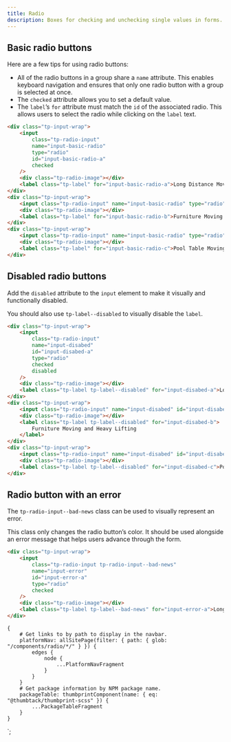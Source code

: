 ```yaml
---
title: Radio
description: Boxes for checking and unchecking single values in forms.
---
```



<ComponentHeader data={props.data} />

## Basic radio buttons

Here are a few tips for using radio buttons:

-   All of the radio buttons in a group share a `name` attribute. This enables keyboard navigation and ensures that only one radio button with a group is selected at once.
-   The `checked` attribute allows you to set a default value.
-   The `label`’s `for` attribute must match the `id` of the associated radio. This allows users to select the radio while clicking on the `label` text.

```html
<div class="tp-input-wrap">
    <input
        class="tp-radio-input"
        name="input-basic-radio"
        type="radio"
        id="input-basic-radio-a"
        checked
    />
    <div class="tp-radio-image"></div>
    <label class="tp-label" for="input-basic-radio-a">Long Distance Moving</label>
</div>
<div class="tp-input-wrap">
    <input class="tp-radio-input" name="input-basic-radio" type="radio" id="input-basic-radio-b" />
    <div class="tp-radio-image"></div>
    <label class="tp-label" for="input-basic-radio-b">Furniture Moving and Heavy Lifting</label>
</div>
<div class="tp-input-wrap">
    <input class="tp-radio-input" name="input-basic-radio" type="radio" id="input-basic-radio-c" />
    <div class="tp-radio-image"></div>
    <label class="tp-label" for="input-basic-radio-c">Pool Table Moving</label>
</div>
```

## Disabled radio buttons

Add the `disabled` attribute to the `input` element to make it visually and functionally disabled.

You should also use `tp-label--disabled` to visually disable the `label`.

```html
<div class="tp-input-wrap">
    <input
        class="tp-radio-input"
        name="input-disabed"
        id="input-disabed-a"
        type="radio"
        checked
        disabled
    />
    <div class="tp-radio-image"></div>
    <label class="tp-label tp-label--disabled" for="input-disabed-a">Long Distance Moving</label>
</div>
<div class="tp-input-wrap">
    <input class="tp-radio-input" name="input-disabed" id="input-disabed-b" type="radio" disabled />
    <div class="tp-radio-image"></div>
    <label class="tp-label tp-label--disabled" for="input-disabed-b">
        Furniture Moving and Heavy Lifting
    </label>
</div>
<div class="tp-input-wrap">
    <input class="tp-radio-input" name="input-disabed" id="input-disabed-c" type="radio" disabled />
    <div class="tp-radio-image"></div>
    <label class="tp-label tp-label--disabled" for="input-disabed-c">Pool Table Moving</label>
</div>
```

## Radio button with an error

The `tp-radio-input--bad-news` class can be used to visually represent an error.

This class only changes the radio button’s color. It should be used alongside an error message that helps users advance through the form.

```html
<div class="tp-input-wrap">
    <input
        class="tp-radio-input tp-radio-input--bad-news"
        name="input-error"
        id="input-error-a"
        type="radio"
        checked
    />
    <div class="tp-radio-image"></div>
    <label class="tp-label tp-label--bad-news" for="input-error-a">Long Distance Moving</label>
</div>
```

<ComponentFooter data={props.data} />

    {
        # Get links to by path to display in the navbar.
        platformNav: allSitePage(filter: { path: { glob: "/components/radio/*/" } }) {
            edges {
                node {
                    ...PlatformNavFragment
                }
            }
        }
        # Get package information by NPM package name.
        packageTable: thumbprintComponent(name: { eq: "@thumbtack/thumbprint-scss" }) {
            ...PackageTableFragment
        }
    }
`;
